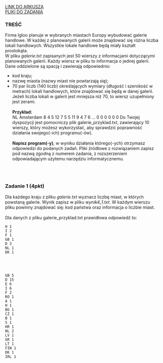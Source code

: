
<div className="box_link"><a className="link  link_materials" target="_blank" href="https://arkusze.pl/maturalne/informatyka-2021-marzec-probna-rozszerzona-2.pdf">LINK DO ARKUSZA</a>
<br/>
<a className="link  link_materials" href="https://arkusze.pl/maturalne/informatyka-2021-marzec-probna-rozszerzona-zalaczniki.zip"> PLIKI DO ZADANIA</a>

<br/>
</div>

### TREŚĆ

Firma Igloo planuje w wybranych miastach Europy wybudować galerie handlowe. W każdej
z planowanych galerii może znajdować się różna liczba lokali handlowych. Wszystkie lokale
handlowe będą miały kształt prostokąta.<br/>
W pliku <i>galerie.txt</i> zapisanych jest 50 wierszy z informacjami dotyczącymi planowanych
galerii. Każdy wiersz w pliku to informacja o jednej galerii. Dane oddzielone są spacją
i zawierają odpowiednio:
- kod kraju;
- nazwę miasta (nazwy miast nie powtarzają się);
- 70 par liczb (140 liczb) określających wymiary (długość i szerokość w metrach) lokali
handlowych, które znajdować się będą w danej galerii. Jeżeli liczba lokali w galerii jest
mniejsza niż 70, to wiersz uzupełniony jest zerami.<br/><br/>
<b>Przykład:<br/></b>
NL Amsterdam 8 4 5 12 7 5 5 11 9 4 7 6 … 0 0 0 0 0 0
Do Twojej dyspozycji jest pomocniczy plik galerie_przyklad.txt, zawierający
10 wierszy, który możesz wykorzystać, aby sprawdzić poprawność działania swojego(-ich)
programu(-ów).<br/><br/>
<b>Napisz program(-y)</b>, w wyniku działania którego(-ych) otrzymasz odpowiedzi do podanych
zadań. Pliki źródłowe z rozwiązaniem zapisz pod nazwą zgodną z numerem zadania,
z rozszerzeniem odpowiadającym użytemu narzędziu informatycznemu.

<br/><br/>

### Zadanie 1 (4pkt)  
Dla każdego kraju z pliku <i>galerie.txt</i> wyznacz liczbę miast, w których powstaną galerie.
Wynik zapisz w pliku <i>wynik4_1.txt</i>. W każdym wierszu pliku powinny znajdować się: kod
państwa oraz informacja o liczbie miast.<br/><br/>
Dla danych z pliku galerie_przyklad.txt prawidłowa odpowiedź to:<br/>

```
H 1
I 2
F 1
GB 1
D 3
NL 1
DK 1
```

<br/><br/>
<Dropdown title="ODPOWIEDŹ">

```
GB 5
D 15
E 6
I 6
F 2
RO 1
A 1
H 1
BG 1
CZ 1
B 1
S 1
HR 1
NL 2
LV 1
GR 1
LT 1
FIN 1
DK 1
IRL 1
```
</Dropdown>

<Dropdown title="PRZYKŁADOWE ROZWIĄZANIE CAŁEGO ZADANIA">
</Dropdown>



